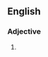 ==English==

===Adjective===
{{head|en|adjective comparative form}}

# {{en-comparative of|high-risk}}
